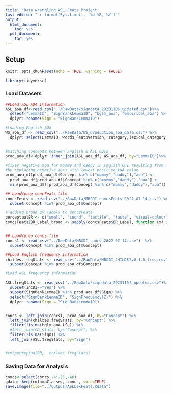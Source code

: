 ```yaml
---
title: 'Data wrangling ASL Feats Project'
last edited: "`r format(Sys.time(), '%d %B, %Y')`"
output:
  html_document:
    toc: yes
  pdf_document:
    toc: yes
---
```


## Setup  
```r

knitr::opts_chunk$set(echo = TRUE, warning = FALSE)

library(tidyverse)

```
  
### Load Datasets  
```r

##Load ASL AOA information
ASL_aoa_df<-read_csv("../RawData/signdata_20231106_updated.csv")%>%
  select("LemmaID", "SignBankLemmaID", "bglm_aoa", "empirical_aoa") %>%
  dplyr::rename(Sign = "SignBankLemmaID")

#Loading English AOA 
WS_aoa_df <- read_csv("../RawData/WS_production_aoa_data.csv") %>%
  dplyr::select(LemmaID, words_FeatsVersion, category,lexical_category,aoa, DF_aoa) 
  

#matching concepts between English & ASL CDIs
prod_aoa_df<-dplyr::inner_join(ASL_aoa_df, WS_aoa_df, by="LemmaID")%>% plyr::rename(c("bglm_aoa"="bglm_aoa_ASL", "empirical_aoa"="empirical_aoa_ASL", "words_FeatsVersion"="Concept"))

#fixes negative aoa for mommy and daddy in English CDI resulting from modeling method
#by replacing negative aoas with lowest positive AoA value 
prod_aoa_df[prod_aoa_df$Concept %in% c("mommy","daddy"),"aoa"] <- 
  prod_aoa_df[prod_aoa_df$Concept %in% c("mommy","daddy"),"aoa"] +
  min(prod_aoa_df[!prod_aoa_df$Concept %in% c("mommy","daddy"),"aoa"])

## Load/prep concFeats file
concsFeats <- read_csv("../RawData/MBCDI_concsFeats_2022-07-14.csv") %>%
  subset(Concept %in% prod_aoa_df$Concept)

# adding broad BR labels to concsFeats
perceptualBR <- c("smell", "sound", "tactile", "taste", "visual-colour", "visual-form_and_surface", "visual-motion")
concsFeats$BR_Label_broad <- sapply(concsFeats$BR_Label, function (x) ifelse(x %in% perceptualBR, "perceptual", x))


## Load/prep concs file
concs1 <- read_csv("../RawData/MBCDI_concs_2022-07-14.csv")  %>%
  subset(Concept %in% prod_aoa_df$Concept)

##Load English frequency information
childes.freqStats <- read_csv("../RawData/MBCDI_CHILDESv0.1.0_freq.csv")  %>%
  subset(Concept %in% prod_aoa_df$Concept)

#Load ASL frequency information 

ASL.freqStats <- read_csv("../RawData/signdata_20231106_updated.csv")%>%
  subset(InCDI=="Yes") %>%
  subset(SignBankLemmaID %in% prod_aoa_df$Sign) %>%
  select("SignBankLemmaID", "SignFrequency(Z)") %>%
  dplyr::rename(Sign = "SignBankLemmaID")


concs <- left_join(concs1, prod_aoa_df, by="Concept") %>%
  left_join(childes.freqStats, by="Concept") %>%
  filter(!is.na(bglm_aoa_ASL)) %>%
  #left_join(CD_stats, by="Concept") %>%
  filter(!is.na(Sign)) %>%
  left_join(ASL.freqStats, by="Sign")


#rm(perceptualBR,  childes.freqStats)
```
  

### Saving Data for Analysis  
```r

concs<-select(concs,-4:-25,-48)
gdata::keep(columnClasses, concs, sure=TRUE)
save.image(file="../Output/ASLLexFeats.Rdata") 
```
  

